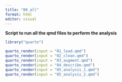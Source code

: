 ```yaml
---
title: "00_all"
format: html
editor: visual
---
```


**Script to run all the qmd files to perform the analysis**

```r
library("quarto")
```

```r
quarto_render(input = "01_load.qmd")
quarto_render(input = "02_clean.qmd")
quarto_render(input = "03_augment.qmd")
quarto_render(input = "04_describe.qmd")
quarto_render(input = "05_analysis_1.qmd")
quarto_render(input = "05_analysis_2.qmd")
```

